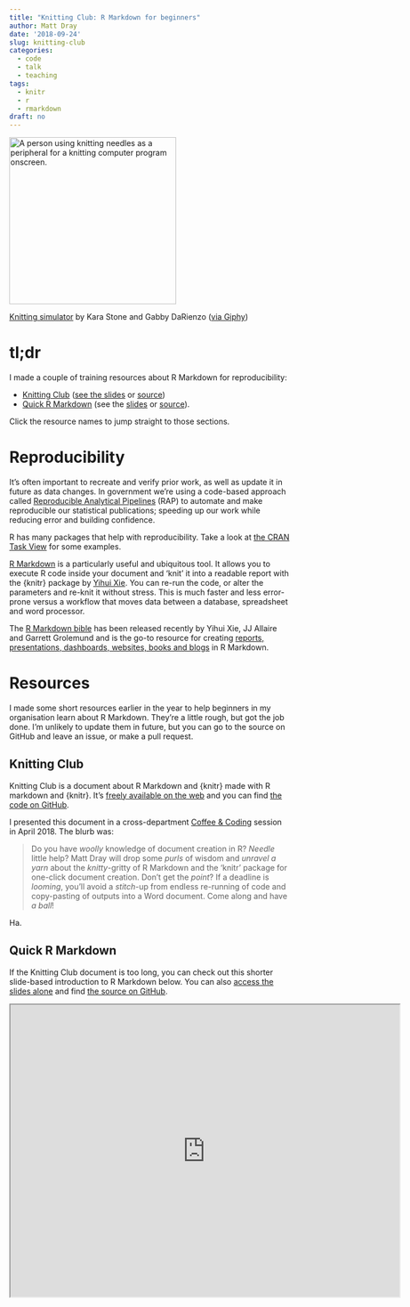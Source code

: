 ```yaml
---
title: "Knitting Club: R Markdown for beginners"
author: Matt Dray
date: '2018-09-24'
slug: knitting-club
categories:
  - code
  - talk
  - teaching
tags:
  - knitr
  - r
  - rmarkdown
draft: no
---
```


<div class="figure">
<img src="https://media.giphy.com/media/O1QfB9a2ruGEE/giphy.gif" alt="A person using knitting needles as a peripheral for a knitting computer program onscreen." width=300/>
<p class="caption">[Knitting simulator](https://karastonesite.com/2014/07/19/knitting-simulator-2014/){target='_blank'} by Kara Stone and Gabby DaRienzo ([via Giphy](https://giphy.com/gifs/knitting-O1QfB9a2ruGEE?utm_source=media-link&utm_medium=landing&utm_campaign=Media%20Links&utm_term=){target='_blank'})</p>
</div>

# tl;dr

I made a couple of training resources about R Markdown for reproducibility:

* [Knitting Club](#knitting-club){target='_blank'} ([see the slides](https://matt-dray.github.io/knitting-club/){target='_blank'} or [source](https://github.com/matt-dray/knitting-club){target='_blank'})
* [Quick R Markdown](#quick-r-markdown){target='_blank'} (see the [slides](https://matt-dray.github.io/quick-rmd/#1){target='_blank'} or [source](https://matt-dray.github.io/quick-rmd/){target='_blank'}).

Click the resource names to jump straight to those sections.

# Reproducibility

It's often important to recreate and verify prior work, as well as update it in future as data changes. In government we're using a code-based approach called [Reproducible Analytical Pipelines](https://ukgovdatascience.github.io/rap-website/){target='_blank'} (RAP) to automate and make reproducible our statistical publications; speeding up our work while reducing error and building confidence.

R has many packages that help with reproducibility. Take a look at [the CRAN Task View](https://cran.r-project.org/web/views/ReproducibleResearch.html){target='_blank'} for some examples.

[R Markdown](https://rmarkdown.rstudio.com/){target='_blank'} is a particularly useful and ubiquitous tool. It allows you to execute R code inside your document and 'knit' it into a readable report with the {knitr} package by [Yihui Xie](https://yihui.org/){target='_blank'}. You can re-run the code, or alter the parameters and re-knit it without stress. This is much faster and less error-prone versus a workflow that moves data between a database, spreadsheet and word processor.

The [R Markdown bible](https://bookdown.org/yihui/rmarkdown/){target='_blank'} has been released recently by Yihui Xie, JJ Allaire and Garrett Grolemund and is the go-to resource for creating [reports, presentations, dashboards, websites, books and blogs](https://rmarkdown.rstudio.com/formats.html){target='_blank'} in R Markdown.

# Resources

I made some short resources earlier in the year to help beginners in my organisation learn about R Markdown. They're a little rough, but got the job done. I'm unlikely to update them in future, but you can go to the source on GitHub and leave an issue, or make a pull request.

## Knitting Club{#knitting-club}

Knitting Club is a document about R Markdown and {knitr} made with R markdown and {knitr}. It's [freely available on the web](https://matt-dray.github.io/knitting-club/){target='_blank'} and you can find [the code on GitHub](https://github.com/matt-dray/knitting-club){target='_blank'}. 

I presented this document in a cross-department [Coffee & Coding](https://ukgovdatascience.github.io/rap-website/resource-coffee-and-coding.html){target='_blank'} session in April 2018. The blurb was:

> Do you have *woolly* knowledge of document creation in R? *Needle* little help? Matt Dray will drop some *purls* of wisdom and *unravel a yarn* about the *knitty*-gritty of R Markdown and the ‘knitr’ package for one-click document creation. Don’t get the *point*? If a deadline is *looming*, you’ll avoid a *stitch*-up from endless re-running of code and copy-pasting of outputs into a Word document. Come along and have *a ball*!

Ha.

## Quick R Markdown{#quick-r-markdown}

If the Knitting Club document is too long, you can check out this shorter slide-based introduction to R Markdown below. You can also [access the slides alone](https://matt-dray.github.io/quick-rmd/#1){target='_blank'} and find [the source on GitHub](https://matt-dray.github.io/quick-rmd/){target='_blank'}.

<iframe src="https://matt-dray.github.io/quick-rmd/" width="700" height="525" frameborder="1" allowtransparency="true" allow="encrypted-media"></iframe>